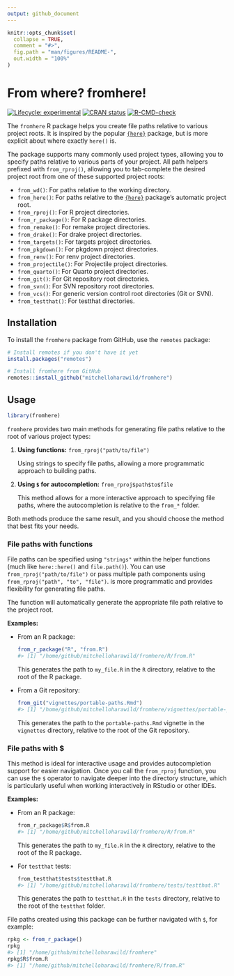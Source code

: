 ```yaml
---
output: github_document
---
```


<!-- README.md is generated from README.Rmd. Please edit that file -->

```r
knitr::opts_chunk$set(
  collapse = TRUE,
  comment = "#>",
  fig.path = "man/figures/README-",
  out.width = "100%"
)
```

# From where? fromhere!

<!-- badges: start -->
[![Lifecycle: experimental](https://img.shields.io/badge/lifecycle-experimental-orange.svg)](https://lifecycle.r-lib.org/articles/stages.html#experimental)
[![CRAN status](https://www.r-pkg.org/badges/version/fromhere)](https://CRAN.R-project.org/package=fromhere)
[![R-CMD-check](https://github.com/mitchelloharawild/fromhere/actions/workflows/R-CMD-check.yaml/badge.svg)](https://github.com/mitchelloharawild/fromhere/actions/workflows/R-CMD-check.yaml)
<!-- badges: end -->

The `fromhere` R package helps you create file paths relative to various project roots. It is inspired by the popular [`{here}`](https://here.r-lib.org/) package, but is more explicit about where exactly `here()` is.

The package supports many commonly used project types, allowing you to specify paths relative to various parts of your project. All path helpers prefixed with `from_rproj()`, allowing you to tab-complete the desired project root from one of these supported project roots:

- `from_wd()`: For paths relative to the working directory.
- `from_here()`: For paths relative to the [`{here}`](https://here.r-lib.org/) package's automatic project root.
- `from_rproj()`: For R project directories.
- `from_r_package()`: For R package directories.
- `from_remake()`: For remake project directories.
- `from_drake()`: For drake project directories.
- `from_targets()`: For targets project directories.
- `from_pkgdown()`: For pkgdown project directories.
- `from_renv()`: For renv project directories.
- `from_projectile()`: For Projectile project directories.
- `from_quarto()`: For Quarto project directories.
- `from_git()`: For Git repository root directories.
- `from_svn()`: For SVN repository root directories.
- `from_vcs()`: For generic version control root directories (Git or SVN).
- `from_testthat()`: For testthat directories.

## Installation

To install the `fromhere` package from GitHub, use the `remotes` package:

```r
# Install remotes if you don't have it yet
install.packages("remotes")

# Install fromhere from GitHub
remotes::install_github("mitchelloharawild/fromhere")
```

## Usage

```r
library(fromhere)
```


`fromhere` provides two main methods for generating file paths relative to the root of various project types:

1. **Using functions:** `from_rproj("path/to/file")`

   Using strings to specify file paths, allowing a more programmatic approach to building paths.

2. **Using `$` for autocompletion:** `from_rproj$path$to$file`

   This method allows for a more interactive approach to specifying file paths, where the autocompletion is relative to the `from_*` folder.

Both methods produce the same result, and you should choose the method that best fits your needs.

### File paths with functions

File paths can be specified using `"strings"` within the helper functions (much like `here::here()` and `file.path()`). You can use `from_rproj("path/to/file")` or pass multiple path components using `from_rproj("path", "to", "file")`. 
is more programmatic and provides flexibility for generating file paths.

The function will automatically generate the appropriate file path relative to the project root.

**Examples:**

- From an R package:

    ```r
    from_r_package("R", "from.R")
    #> [1] "/home/github/mitchelloharawild/fromhere/R/from.R"
    ```

    This generates the path to `my_file.R` in the `R` directory, relative to the root of the R package.

- From a Git repository:

    ```r
    from_git("vignettes/portable-paths.Rmd")
    #> [1] "/home/github/mitchelloharawild/fromhere/vignettes/portable-paths.Rmd"
    ```

    This generates the path to the `portable-paths.Rmd` vignette in the `vignettes` directory, relative to the root of the Git repository.

### File paths with $

This method is ideal for interactive usage and provides autocompletion support for easier navigation. Once you call the `from_rproj` function, you can use the `$` operator to navigate deeper into the directory structure, which is particularly useful when working interactively in RStudio or other IDEs.

**Examples:**

- From an R package:

    ```r
    from_r_package$R$from.R
    #> [1] "/home/github/mitchelloharawild/fromhere/R/from.R"
    ```

    This generates the path to `my_file.R` in the `R` directory, relative to the root of the R package.

- For `testthat` tests:

    ```r
    from_testthat$tests$testthat.R
    #> [1] "/home/github/mitchelloharawild/fromhere/tests/testthat.R"
    ```

    This generates the path to `testthat.R` in the `tests` directory, relative to the root of the `testthat` folder.

File paths created using this package can be further navigated with `$`, for example:

```r
rpkg <- from_r_package()
rpkg
#> [1] "/home/github/mitchelloharawild/fromhere"
rpkg$R$from.R
#> [1] "/home/github/mitchelloharawild/fromhere/R/from.R"
```

